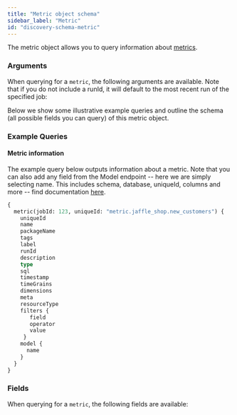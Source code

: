 ```yaml
---
title: "Metric object schema"
sidebar_label: "Metric"
id: "discovery-schema-metric"
---
```



The metric object allows you to query information about [metrics](/docs/build/metrics).


<DiscoveryApiJobDeprecationNotice />

### Arguments

When querying for a `metric`, the following arguments are available. Note that if you do not include a runId, it will default to the most recent run of the specified job:

<QueryArgsTable queryName="metric" />

Below we show some illustrative example queries and outline the schema (all possible fields you can query) of this metric object.

### Example Queries
#### Metric information

The example query below outputs information about a metric.  Note that you can also add any field from the Model endpoint -- here we are simply selecting name. This includes schema, database, uniqueId, columns and more -- find documentation [here](/docs/dbt-cloud-apis/discovery-schema-model).


```graphql
{
  metric(jobId: 123, uniqueId: "metric.jaffle_shop.new_customers") {
    uniqueId
    name
    packageName
    tags
    label
    runId
    description
    type
    sql
    timestamp
    timeGrains
    dimensions
    meta
    resourceType
    filters {
       field
       operator
       value
     }
    model {
      name
    }
  }
}

```

### Fields
When querying for a `metric`, the following fields are available:

<SchemaTable nodeName="MetricNode" />
